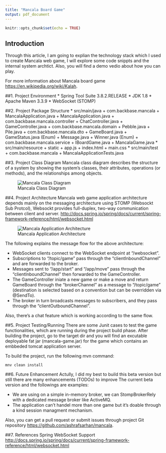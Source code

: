 ```yaml
---
title: "Mancala Board Game"
output: pdf_document
---
```


```r
knitr::opts_chunk$set(echo = TRUE)
```

## Introduction

Through this article, I am going to explian the technology stack which I used to create Mancala web game, I will explore some code snippts and the internal system archtict. Also, you will find a demo vedio about how you can play.

For more information about Mancala board game <https://en.wikipedia.org/wiki/Kalah>.

##1. Project Environment
* Spring Tool Suite 3.8.2.RELEASE
* JDK 1.8
* Apache Maven 3.3.9
* WebSocket (STOMP)

##2. Project Package Structure
* src/main/java
    + com.backbase.mancala
        + MancalaApplication.java
        + MancalaApplication.java
    + com.backbase.mancala.controller
        + ChatController.java
        + GameController.java
    + com.backbase.mancala.domain
        + Pebble.java
        + Pile.java
    + com.backbase.mancala.dto
        + GameBoard.java
        + GameStatus.java (Enum)
        + Message.java 
        + Winner.java (Enum)
    + com.backbase.mancala.service
        + IBoardGame.java
        + MancalaGame.java
* src/main/resource
    + static
        + app.js
        + index.html
        + main.css
* src/main/test
    + com.backbase.mancala
        + MancalaApplicationTests.java

##3. Project Class Diagram
Mancala class diagram describes the structure of a system by showing the system's classes, their attributes, operations (or methods), and the relationships among objects.

![Mancala Class Diagram](/home/ashraf/workspace-sts/mancala/doc/mancala-class-diagram.png)

##4. Project Architecture
Mancala web game application architecture depends mainly on the messaging architecture using STOMP (Websockt Sub Protcol), Websockt provides full-duplex, two-way communication between client and server. <http://docs.spring.io/spring/docs/current/spring-framework-reference/html/websocket.html>

![Mancala Application Architecture](/home/ashraf/workspace-sts/mancala/doc/mancala_architecture.png)

The following explains the message flow for the above architecture:

* WebSocket clients connect to the WebSocket endpoint at "/websocket".
* Subscriptions to "/topic/game" pass through the "clientInboundChannel" and are forwarded to the broker.
* Messages sent to "/app/start" and "/app/move" pass through the "clientInboundChannel" then forwarded to the GameController.
* The GameController iniate a new game or make a move and return GameBoard through the "brokerChannel" as a message to "/topic/game" (destination is selected based on a convention but can be overridden via @SendTo).
* The broker in turn broadcasts messages to subscribers, and they pass through the "clientOutboundChannel". 

Also, there's a chat feature which is working according to the same flow.

##5. Project Testing/Running
There are some Junit cases to test the game functionalities, which are running during the project build phase. After building the project, go to the target dir and you will find an excutable deployable fat jar (mancala-game.jar) for the game which contains an embbeded tomcat application server.

To build the project, run the following mvn command:

```
mnv clean install
```

##6. Future Enhancement
Actully, I did my best to build this beta version but still there are many enhancements (TODOs) to improve The current beta version and the followings are examples:

* We are using on a simple in-memory broker, we can StompBrokerRely with a dedicated message broker like ActiveMQ.
* The application can't handel more than one game but it's doable through a kind session managment mechanism.

Also, you can get a pull request or submit issues through project Git repository <https://github.com/ashrafsarhan/mancala>.

##7. References
Spring WebSocket Support 
<http://docs.spring.io/spring/docs/current/spring-framework-reference/html/websocket.html>

